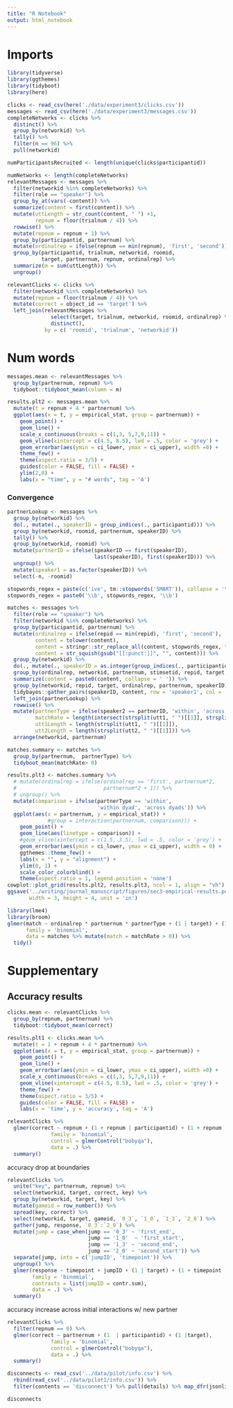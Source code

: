 ```yaml
---
title: "R Notebook"
output: html_notebook
---
```


# Imports

```r
library(tidyverse)
library(ggthemes)
library(tidyboot)
library(here)

clicks <- read_csv(here('./data/experiment3/clicks.csv'))
messages <- read_csv(here('./data/experiment3/messages.csv'))
completeNetworks <- clicks %>% 
  distinct() %>% 
  group_by(networkid) %>% 
  tally() %>%
  filter(n == 96) %>% 
  pull(networkid)

numParticipantsRecruited <- length(unique(clicks$participantid))

numNetworks <- length(completeNetworks)
relevantMessages <- messages %>% 
  filter(networkid %in% completeNetworks) %>%
  filter(role == "speaker") %>%
  group_by_at(vars(-content)) %>%
  summarize(content = first(content)) %>%
  mutate(uttLength = str_count(content, " ") +1,
         repnum = floor(trialnum / 4)) %>%
  rowwise() %>%
  mutate(repnum = repnum + 1) %>%
  group_by(participantid, partnernum) %>%
  mutate(ordinalrep = ifelse(repnum == min(repnum), 'first', 'second')) %>%
  group_by(participantid, trialnum, networkid, roomid, 
           target, partnernum, repnum, ordinalrep) %>%
  summarize(m = sum(uttLength)) %>%
  ungroup()

relevantClicks <- clicks %>%
  filter(networkid %in% completeNetworks) %>%
  mutate(repnum = floor(trialnum / 4)) %>%
  mutate(correct = object_id == 'target') %>%
  left_join(relevantMessages %>% 
              select(target, trialnum, networkid, roomid, ordinalrep) %>% 
              distinct(), 
            by = c( 'roomid', 'trialnum', 'networkid'))
```

# Num words

```r
messages.mean <- relevantMessages %>%
  group_by(partnernum, repnum) %>%
  tidyboot::tidyboot_mean(column = m)

results.plt2 <- messages.mean %>%
  mutate(t = repnum + 4 * partnernum) %>%
  ggplot(aes(x = t, y = empirical_stat, group = partnernum)) +
    geom_point() +
    geom_line() +
    scale_x_continuous(breaks = c(1,3, 5,7,9,11)) +
    geom_vline(xintercept = c(4.5, 8.5), lwd = .5, color = 'grey') +
    geom_errorbar(aes(ymin = ci_lower, ymax = ci_upper), width =0) +
    theme_few() +
    theme(aspect.ratio = 3/5) +
    guides(color = FALSE, fill = FALSE) +
    ylim(2,8) +
    labs(x = "time", y = "# words", tag = 'A')
```

### Convergence

```r
partnerLookup <- messages %>%
  group_by(networkid) %>%
  do(., mutate(., speakerID = group_indices(., participantid))) %>%
  group_by(networkid, roomid, partnernum, speakerID) %>%
  tally() %>%
  group_by(networkid, roomid) %>%
  mutate(partnerID = ifelse(speakerID == first(speakerID), 
                            last(speakerID), first(speakerID))) %>%
  ungroup() %>%
  mutate(speaker1 = as.factor(speakerID)) %>%
  select(-n, -roomid) 

stopwords_regex = paste(c('ive', tm::stopwords('SMART')), collapse = '\\b|\\b')
stopwords_regex = paste0('\\b', stopwords_regex, '\\b')

matches <- messages %>% 
  filter(role == "speaker") %>%
  filter(networkid %in% completeNetworks) %>%
  group_by(participantid, partnernum) %>%
  mutate(ordinalrep = ifelse(repid == min(repid), 'first', 'second'),
         content = tolower(content),
         content = stringr::str_replace_all(content, stopwords_regex, ""),
         content = str_squish(gsub("[[:punct:]]", "", content))) %>%
  group_by(networkid) %>%
  do(., mutate(., speakerID = as.integer(group_indices(., participantid)))) %>%
  group_by(ordinalrep, networkid, partnernum, stimsetid, repid, target, participantid, speakerID, trialnum) %>%
  summarize(content = paste0(content, collapse = ' ')) %>%
  group_by(networkid, repid, target, ordinalrep, partnernum, speakerID) %>%
  tidybayes::gather_pairs(speakerID, content, row = 'speaker1', col = 'speaker2', x = 'utt1', y = 'utt2') %>%
  left_join(partnerLookup) %>%
  rowwise() %>%
  mutate(partnerType = ifelse(speaker2 == partnerID, 'within', 'across'),
         matchRate = length(intersect(strsplit(utt1, " ")[[1]], strsplit(utt2, " ")[[1]])),
         utt1Length = length(strsplit(utt1, " ")[[1]]),
         utt2Length = length(strsplit(utt2, " ")[[1]])) %>%
  arrange(networkid, partnernum)

matches.summary <- matches %>% 
  group_by(partnernum,  partnerType) %>%
  tidyboot_mean(matchRate> 0)

results.plt3 <- matches.summary %>%
  # mutate(ordinalrep = ifelse(ordinalrep == 'first', partnernum*2,
  #                            partnernum*2 + 1)) %>%
  # ungroup() %>%
  mutate(comparison = ifelse(partnerType == 'within', 
                             'within dyad', 'across dyads')) %>%
  ggplot(aes(x = partnernum, y = empirical_stat)) +
             #group = interaction(partnernum, comparison))) +
    geom_point() +
    geom_line(aes(linetype = comparison)) +
    #geom_vline(xintercept = c(1.5, 3.5), lwd = .5, color = 'grey') +
    geom_errorbar(aes(ymin = ci_lower, ymax = ci_upper), width = 0) +
    ggthemes::theme_few() +
    labs(x = "", y = "alignment") +
    ylim(0, 1) +
    scale_color_colorblind() +
    theme(aspect.ratio = 1, legend.position = 'none')
cowplot::plot_grid(results.plt2, results.plt3, ncol = 1, align = "vh")
ggsave('../writing/journal_manuscript/figures/sec3-empirical-results.pdf', 
       width = 3, height = 4, unit = 'in')
```

```r
library(lme4)
library(broom)
glmer(match ~ ordinalrep * partnernum * partnerType + (1 | target) + (1 + partnernum * partnerType | networkid), 
      family = 'binomial',
      data = matches %>% mutate(match = matchRate > 0)) %>%
  tidy()
```

# Supplementary 


## Accuracy results

```r
clicks.mean <- relevantClicks %>%  
  group_by(repnum, partnernum) %>%
  tidyboot::tidyboot_mean(correct)

results.plt1 <- clicks.mean %>%
  mutate(t = 1 + repnum + 4 * partnernum) %>%
  ggplot(aes(x = t, y = empirical_stat, group = partnernum)) +
    geom_point() +
    geom_line() +
    geom_errorbar(aes(ymin = ci_lower, ymax = ci_upper), width =0) +
    scale_x_continuous(breaks = c(1,3, 5,7,9,11)) +
    geom_vline(xintercept = c(4.5, 8.5), lwd = .5, color = 'grey') +
    theme_few() +
    theme(aspect.ratio = 3/5) +
    guides(color = FALSE, fill = FALSE) +
    labs(x = 'time', y = 'accuracy', tag = 'A')
```

```r
relevantClicks %>%  
  glmer(correct ~ repnum + (1 + repnum | participantid) + (1 + repnum |target),
              family = 'binomial',
              control = glmerControl("bobyqa"),
              data = .) %>%
  summary() 
```

accuracy drop at boundaries

```r
relevantClicks %>% 
  unite("key", partnernum, repnum) %>%
  select(networkid, target, correct, key) %>%
  group_by(networkid, target, key) %>%
  mutate(gameid = row_number()) %>%
  spread(key, correct) %>% 
  select(networkid, target, gameid, `0_3`, `1_0`, `1_3`, `2_0`) %>%
  gather(jump, response, `0_3`:`2_0`) %>%
  mutate(jump = case_when(jump == '0_3' ~ 'first_end',
                          jump == '1_0'  ~ 'first_start',
                          jump == '1_3' ~ 'second_end',
                          jump == '2_0' ~ 'second_start')) %>%
  separate(jump, into = c('jumpID', 'timepoint')) %>%
  ungroup() %>%
  glmer(response ~ timepoint + jumpID + (1 | target) + (1 + timepoint | networkid) , 
        family = 'binomial',
        contrasts = list(jumpID = contr.sum),
        data = .) %>%
  summary()
```

accuracy increase across initial interactions w/ new partner

```r
relevantClicks %>%  
  filter(repnum == 0) %>%
  glmer(correct ~ partnernum + (1  | participantid) + (1 |target),
              family = 'binomial',
              control = glmerControl("bobyqa"),
              data = .) %>%
  summary()
```

```r
disconnects <- read_csv('../data/pilot/info.csv') %>%
  rbind(read_csv('../data/pilot1/info.csv')) %>% 
  filter(contents == 'disconnect') %>% pull(details) %>% map_dfr(jsonlite::fromJSON) %>% pull(wID) %>% unique()

disconnects
```
